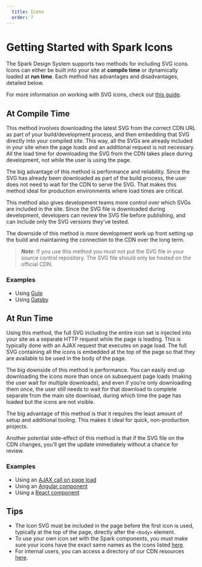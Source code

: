 ```yaml
---
  title: Icons
  order: 7
---
```


# Getting Started with Spark Icons

The Spark Design System supports two methods
for including SVG icons. Icons can either be
built into your site at **compile time** or
dynamically loaded at **run time**. Each
method has advantages and disadvantages,
detailed below.

For more information on working with SVG icons, check out
[this guide](https://css-tricks.com/svg-sprites-use-better-icon-fonts/).

## At Compile Time

This method involves downloading the latest
SVG from the correct CDN URL as part of your
build/development process, and then embedding
that SVG directly into your compiled site.
This way, all the SVGs are already included
in your site when the page loads and an additional
request is not necessary. All the load time for
downloading the SVG from the CDN takes place
during development, not while the user is using
the page.

The big advantage of this method is performance
and reliability. Since the SVG has already been
downloaded as part of the build process, the user
does not need to wait for the CDN to serve the SVG.
That makes this method ideal for production
environments where load times are critical.

This method also gives development teams more
control over which SVGs are included in the site.
Since the SVG file is downloaded during development,
developers can review the SVG file before publishing,
and can include only the SVG versions they’ve tested.

The downside of this method is more development work
up front setting up the build and maintaining the
connection to the CDN over the long term.

>***Note***: If you use this method you must not put
the SVG file in your source control repository.
The SVG file should only be hosted on the official CDN.

### Examples

- Using [Gulp](https://github.com/sparkdesignsystem/spark-starter-html/blob/master/gulpfile.js#L11)
- Using [Gatsby](https://github.com/sparkdesignsystem/spark-design-system/blob/staging/plugins/gatsby-symbol-set-fetch/gatsby-node.js)

## At Run Time

Using this method, the full SVG including the entire icon
set is injected into your site as a separate HTTP request
while the page is loading. This is typically done with an
AJAX request that executes on page load. The full SVG
containing all the icons is embedded at the top of the
page so that they are available to be used in the body
of the page.

The big downside of this method is performance. You can
easily end up downloading the icons more than once on
subsequent page loads (making the user wait for multiple
downloads), and even if you’re only downloading them once,
the user still needs to wait for that download to complete
separate from the main site download, during which time
the page has loaded but the icons are not visible.

The big advantage of this method is that it requires the
least amount of setup and additional tooling. This makes
it ideal for quick, non-production projects.

Another potential side-effect of this method is that if
the SVG file on the CDN changes, you’ll get the update
immediately without a chance for review.

### Examples

- Using an [AJAX call on page load](https://github.com/sparkdesignsystem/spark-design-system/blob/staging/storybook-utilities/icon-utilities/icon-loader.js)
- Using an [Angular component](https://github.com/sparkdesignsystem/spark-starter-angular/blob/kitchen-sink/src/app/spark-docs/icon-set/icon-set.component.ts)
- Using a [React component](https://github.com/sparkdesignsystem/spark-starter-react/blob/kitchen-sink/src/components/IconSet/IconSet.js)

## Tips
- The Icon SVG must be included in the page before the
first icon is used, typically at the top of the page,
directly after the `<body>` element.
- To use your own icon set with the Spark components,
you must make sure your icons have the exact same names
as the icons listed [here](../using-spark/components/icon).
- For internal users, you can access a directory of
our CDN resources [here](http://shorty/sparkassetcdn).
